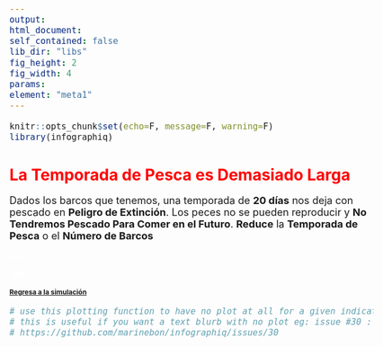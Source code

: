 ```yaml
---
output:
html_document:
self_contained: false
lib_dir: "libs"
fig_height: 2
fig_width: 4
params:
element: "meta1"
---
```


```r
knitr::opts_chunk$set(echo=F, message=F, warning=F)
library(infographiq)
```

<base target="_parent">
<style type="text/css">

body{ /* Normal  */
      font-size: 18px;
  }
h1 { /* Header 1 */
  font-size: 28px;
  color: Red;
}
h2 { /* Header 2 */
  font-size: 12px;
}
h3 { /* Header 3 */
  font-size: 12px;
  color: White
}
</style>

# La Temporada de Pesca es Demasiado Larga

Dados los barcos que tenemos, una temporada de **20 días** nos deja con pescado en **Peligro de Extinción**.
Los peces no se pueden reproducir y **No Tendremos Pescado Para Comer en el Futuro**. **Reduce** la **Temporada de Pesca** o el **Número de Barcos**

### Space
### Space

## [Regresa a la simulación](https://tuna.shinyapps.io/InfoGraphicsShinny/)


```r
# use this plotting function to have no plot at all for a given indicator.
# this is useful if you want a text blurb with no plot eg: issue #30 :
# https://github.com/marinebon/infographiq/issues/30
```
